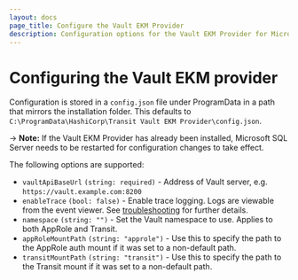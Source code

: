 ```yaml
---
layout: docs
page_title: Configure the Vault EKM Provider
description: Configuration options for the Vault EKM Provider for Microsoft SQL Server.
---
```


# Configuring the Vault EKM provider

Configuration is stored in a `config.json` file under ProgramData in a path that
mirrors the installation folder. This defaults to
`C:\ProgramData\HashiCorp\Transit Vault EKM Provider\config.json`.

-> **Note:** If the Vault EKM Provider has already been installed, Microsoft
    SQL Server needs to be restarted for configuration changes to take effect.

The following options are supported:

- `vaultApiBaseUrl` `(string: required)` - Address of Vault server, e.g.
    `https://vault.example.com:8200`
- `enableTrace` `(bool: false)` - Enable trace logging. Logs are viewable from
    the event viewer. See [troubleshooting](/vault/docs/platform/mssql/troubleshooting)
    for further details.
- `namespace` `(string: "")` - Set the Vault namespace to use. Applies to both
    AppRole and Transit.
- `appRoleMountPath` `(string: "approle")` - Use this to specify the path to the
    AppRole auth mount if it was set to a non-default path.
- `transitMountPath` `(string: "transit")` - Use this to specify the path to the
    Transit mount if it was set to a non-default path.
